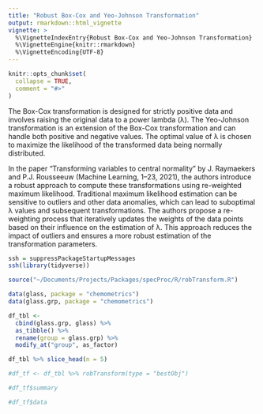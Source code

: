 ```yaml
---
title: "Robust Box-Cox and Yeo-Johnson Transformation"
output: rmarkdown::html_vignette
vignette: >
  %\VignetteIndexEntry{Robust Box-Cox and Yeo-Johnson Transformation}
  %\VignetteEngine{knitr::rmarkdown}
  %\VignetteEncoding{UTF-8}
---
```


```r
knitr::opts_chunk$set(
  collapse = TRUE,
  comment = "#>"
)
```

The Box-Cox transformation is designed for strictly positive data and involves raising the original data to a power lambda (λ). The Yeo-Johnson transformation is an extension of the Box-Cox transformation and can handle both positive and negative values. The optimal value of λ is chosen to maximize the likelihood of the transformed data being normally distributed. 

In the paper "Transforming variables to central normality" by J. Raymaekers and P.J. Rousseeuw (Machine Learning, 1–23, 2021), the authors introduce a robust approach to compute these transformations using re-weighted maximum likelihood. Traditional maximum likelihood estimation can be sensitive to outliers and other data anomalies, which can lead to suboptimal λ values and subsequent transformations. The authors propose a re-weighting process that iteratively updates the weights of the data points based on their influence on the estimation of λ. This approach reduces the impact of outliers and ensures a more robust estimation of the transformation parameters.

```r
ssh = suppressPackageStartupMessages
ssh(library(tidyverse))
```

```r
source("~/Documents/Projects/Packages/specProc/R/robTransform.R")
```

```r
data(glass, package = "chemometrics")
data(glass.grp, package = "chemometrics")
```

```r
df_tbl <-
  cbind(glass.grp, glass) %>%
  as_tibble() %>%
  rename(group = glass.grp) %>%
  modify_at("group", as_factor)
```

```r
df_tbl %>% slice_head(n = 5)
```

```r
#df_tf <- df_tbl %>% robTransform(type = "bestObj")
```

```r
#df_tf$summary
```

```r
#df_tf$data
```

